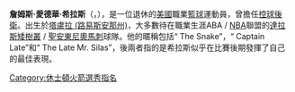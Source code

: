 {{Infobox basketball biography
| name = 詹姆斯·希拉斯<br/>James Silas
| image =
| width =
| caption =
| position = 
| height_ft = 6
| height_in = 1
| weight_lb = 180
| birth_date = {{birth date and age|1949|02|11}}
| birth_place = [[塔盧拉_(路易斯安那州)|塔盧拉 (路易斯安那州)]]
| nationality = {{USA}}
| high_school = McCall (Tallulah, Louisiana)
| college = [[Stephen_F._Austin_Lumberjacks_basketball|Stephen F. Austin]] (1968–1972)
| draft_year = 1972
| draft_round = 5
| draft_pick = 70
| draft_team = [[休士頓火箭|休士頓火箭]]
| career_start = 1972
| career_end = 1982
| career_position = [[控球後衛|控球後衛]]
| career_number = 13
| years1 = [[1972–73_ABA_season|1972]]–{{nbay|1980|end}}
| team1 = [[聖安東尼奧馬刺|達拉斯矮樹叢]] / [[聖安東尼奧馬刺|聖安東尼奧馬刺]]
| years2 = {{nbay|1981|full=y}}
| team2 = [[克里夫蘭騎士|克里夫蘭騎士]]
| highlights =
* 2× ABA All-Star ([[1975_ABA_All-Star_Game|1975]], [[1976_ABA_All-Star_Game|1976]])
* [[List_of_American_Basketball_Association_awards_and_honors#All-ABA_Team|All-ABA First Team]] ([[1975–76_ABA_season|1976]])
* All-ABA Second Team ([[1974–75_ABA_season|1975]])
* [[List_of_American_Basketball_Association_awards_and_honors#All-Rookie_Team|ABA All-Rookie First Team]] ([[1972–73_ABA_season|1973]])
* [[ABA_All-Time_Team|ABA All-Time Team]]
* 13號球衣為[[聖安東尼奧馬刺|聖安東尼奧馬刺]]退休
| stats_league = ABA and NBA
| stat1label = [[得分_(籃球)|得分]]
| stat1value = 11,038 (平均16.1分)
| stat2label = [[籃板|籃板]]
| stat2value = 2,068 (平均3.0個)
| stat3label = [[助攻|助攻]]
| stat3value = 2,628 (平均3.8次)
| bbr = silasja01
}}

'''詹姆斯·愛德華·希拉斯'''（{{lang-en|'''James Edward Silas'''}}，{{bd|1949年|2月11日||}}），是一位退休的[[美國|美國]]職業[[籃球|籃球]]運動員，曾擔任[[控球後衛|控球後衛]]。出生於[[塔盧拉_(路易斯安那州)|塔盧拉 (路易斯安那州)]]，大多數待在職業生涯ABA / [[NBA|NBA]]聯盟的[[聖安東尼奧馬刺|達拉斯矮樹叢]] / [[聖安東尼奧馬刺|聖安東尼奧馬刺]]球隊。他的暱稱包括“ The Snake”，“ Captain Late”和“ The Late Mr. Silas”，後兩者指的是希拉斯似乎在比賽後期發揮了自己的最佳表現。

[[Category:休士頓火箭選秀指名|Category:休士頓火箭選秀指名]]
